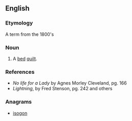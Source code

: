 ==English==

===Etymology===
A term from the 1800's 

===Noun===
{{en-noun|s}}

# A [[bed]] [[quilt]].

===References===
* ''No life for a Lady'' by Agnes Morley Cleveland, pg. 166
* ''Lightning'', by Fred Stenson, pg. 242 and others

===Anagrams===
* [[isogon#English|isogon]]